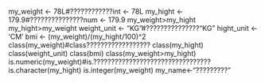 my_weight <- 78L#????????????int <- 78L
my_hight <- 179.9#???????????????num <- 179.9
my_weight>my_hight
my_hight>my_weight
weight_unit <- "KG"#???????????????"KG"
hight_unit <- 'CM'
bmi <- (my_weight)/(my_hight/100)^2
class(my_weight)#class??????????????????
class(my_hight)
class(weight_unit)
class(bmi)
class(my_weight>my_hight)
is.numeric(my_weight)#is.?????????????????????????????????
is.character(my_hight)
is.integer(my_weight)
my_name<-"?????????"